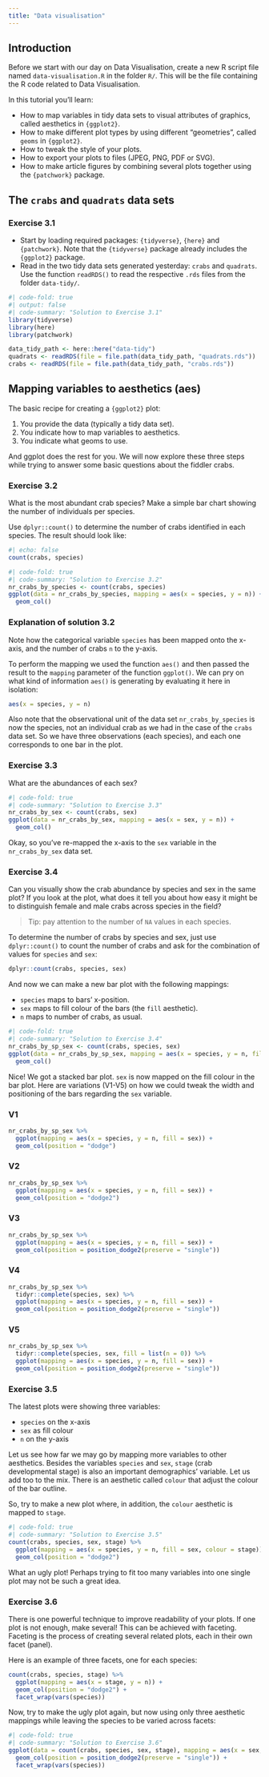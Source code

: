 ```yaml
---
title: "Data visualisation"
---
```


## Introduction

Before we start with our day on Data Visualisation, create a new R script file
named `data-visualisation.R` in the folder `R/`. This will be the file
containing the R code related to Data Visualisation.

In this tutorial you'll learn:

- How to map variables in tidy data sets to visual attributes of graphics, called aesthetics in `{ggplot2}`.
- How to make different plot types by using different "geometries", called `geoms` in `{ggplot2}`.
- How to tweak the style of your plots.
- How to export your plots to files (JPEG, PNG, PDF or SVG).
- How to make article figures by combining several plots together using the `{patchwork}` package.

## The `crabs` and `quadrats` data sets

### Exercise 3.1

 - Start by loading required packages: `{tidyverse}`, `{here}` and
 `{patchwork}`. Note that the `{tidyverse}` package already includes the
 `{ggplot2}` package.
 - Read in the two tidy data sets generated yesterday: `crabs` and `quadrats`.
 Use the function `readRDS()` to read the respective `.rds` files from the
 folder `data-tidy/`.


```r
#| code-fold: true
#| output: false
#| code-summary: "Solution to Exercise 3.1"
library(tidyverse)
library(here)
library(patchwork)

data_tidy_path <- here::here("data-tidy")
quadrats <- readRDS(file = file.path(data_tidy_path, "quadrats.rds"))
crabs <- readRDS(file = file.path(data_tidy_path, "crabs.rds"))
```

## Mapping variables to aesthetics (aes)

The basic recipe for creating a `{ggplot2}` plot:

1. You provide the data (typically a tidy data set).
2. You indicate how to map variables to aesthetics.
3. You indicate what geoms to use.

And ggplot does the rest for you. We will now explore these three steps
while trying to answer some basic questions about the fiddler crabs.

### Exercise 3.2
What is the most abundant crab species? Make a simple bar chart showing the
number of individuals per species.

Use `dplyr::count()` to determine the number of crabs identified in each
species. The result should look like:

```r
#| echo: false
count(crabs, species)
```

```r
#| code-fold: true
#| code-summary: "Solution to Exercise 3.2"
nr_crabs_by_species <- count(crabs, species)
ggplot(data = nr_crabs_by_species, mapping = aes(x = species, y = n)) +
  geom_col()
```

### Explanation of solution 3.2

Note how the categorical variable `species` has been mapped onto the x-axis, and
the number of crabs `n` to the y-axis.

To perform the mapping we used the function `aes()` and then passed the result
to the `mapping` parameter of the function `ggplot()`. We can pry on what
kind of information `aes()` is generating by evaluating it here in isolation:

```r
aes(x = species, y = n)
```

Also note that the observational unit of the data set `nr_crabs_by_species` is
now the species, not an individual crab as we had in the case of the `crabs`
data set. So we have three observations (each species), and each one corresponds
to one bar in the plot.

### Exercise 3.3

What are the abundances of each sex?

```r
#| code-fold: true
#| code-summary: "Solution to Exercise 3.3"
nr_crabs_by_sex <- count(crabs, sex)
ggplot(data = nr_crabs_by_sex, mapping = aes(x = sex, y = n)) +
  geom_col()
```

Okay, so you've re-mapped the x-axis to the `sex` variable in the
`nr_crabs_by_sex` data set.

### Exercise 3.4

Can you visually show the crab abundance by species and sex in the same plot? If
you look at the plot, what does it tell you about how easy it might be to
distinguish female and male crabs across species in the field?

> Tip: pay attention to the number of `NA` values in each species.

To determine the number of crabs by species and sex, just use `dplyr::count()`
to count the number of crabs and ask for the combination of values for `species`
and `sex`:

```r
dplyr::count(crabs, species, sex)
```

And now we can make a new bar plot with the following mappings:

- `species` maps to bars' x-position.
- `sex` maps to fill colour of the bars (the `fill` aesthetic).
- `n` maps to number of crabs, as usual.

```r
#| code-fold: true
#| code-summary: "Solution to Exercise 3.4"
nr_crabs_by_sp_sex <- count(crabs, species, sex)
ggplot(data = nr_crabs_by_sp_sex, mapping = aes(x = species, y = n, fill = sex)) +
  geom_col()
```

Nice! We got a stacked bar plot. `sex` is now mapped on the fill colour in the
bar plot. Here are variations (V1-V5) on how we could tweak the
width and positioning of the bars regarding the `sex` variable.

::: {.panel-tabset}

### V1

```r
nr_crabs_by_sp_sex %>%
  ggplot(mapping = aes(x = species, y = n, fill = sex)) +
  geom_col(position = "dodge")
```

### V2

```r
nr_crabs_by_sp_sex %>%
  ggplot(mapping = aes(x = species, y = n, fill = sex)) +
  geom_col(position = "dodge2")
```

### V3

```r
nr_crabs_by_sp_sex %>%
  ggplot(mapping = aes(x = species, y = n, fill = sex)) +
  geom_col(position = position_dodge2(preserve = "single"))
```

### V4

```r
nr_crabs_by_sp_sex %>%
  tidyr::complete(species, sex) %>%
  ggplot(mapping = aes(x = species, y = n, fill = sex)) +
  geom_col(position = position_dodge2(preserve = "single"))
```

### V5

```r
nr_crabs_by_sp_sex %>%
  tidyr::complete(species, sex, fill = list(n = 0)) %>%
  ggplot(mapping = aes(x = species, y = n, fill = sex)) +
  geom_col(position = position_dodge2(preserve = "single"))
```

:::

### Exercise 3.5

The latest plots were showing three variables:

- `species` on the x-axis
- `sex` as fill colour
- `n` on the y-axis

Let us see how far we may go by mapping more variables to other aesthetics.
Besides the variables `species` and `sex`, `stage` (crab developmental stage) is
also an important demographics' variable. Let us add too to the mix. There is an
aesthetic called `colour` that adjust the colour of the bar outline.

So, try to make a new plot where, in addition, the `colour` aesthetic is mapped
to `stage`.

```r
#| code-fold: true
#| code-summary: "Solution to Exercise 3.5"
count(crabs, species, sex, stage) %>%
  ggplot(mapping = aes(x = species, y = n, fill = sex, colour = stage)) +
  geom_col(position = "dodge2")
```
What an ugly plot! Perhaps trying to fit too many variables into one single
plot may not be such a great idea.

### Exercise 3.6

There is one powerful technique to improve readability of your plots. If one
plot is not enough, make several! This can be achieved with
faceting. Faceting is the process of creating several related plots, each
in their own facet (panel).

Here is an example of three facets, one for each species:

```r
count(crabs, species, stage) %>%
  ggplot(mapping = aes(x = stage, y = n)) +
  geom_col(position = "dodge2") +
  facet_wrap(vars(species))
```

Now, try to make the ugly plot again, but now using only three aesthetic
mappings while leaving the species to be varied across facets:

```r
#| code-fold: true
#| code-summary: "Solution to Exercise 3.6"
ggplot(data = count(crabs, species, sex, stage), mapping = aes(x = sex, y = n, fill = stage)) +
  geom_col(position = position_dodge2(preserve = "single")) +
  facet_wrap(vars(species))
```
